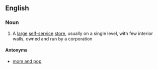 {{also|big-box}}
==English==

{{rft}}
===Noun===
{{en-noun|sg=[[big]] [[box]]|big boxes}}

# A [[large]] [[self-service]] [[store]], usually on a single level, with few interior walls, owned and run by a corporation

====Antonyms====
* {{sense|large store owned and run by a corporation}} [[mom and pop]]